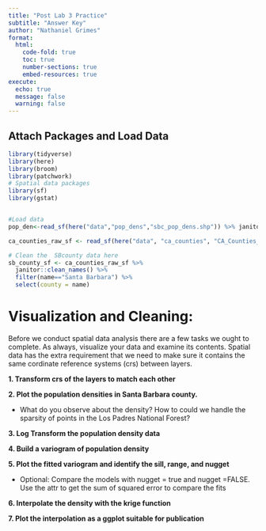 ```yaml
---
title: "Post Lab 3 Practice"
subtitle: "Answer Key"
author: "Nathaniel Grimes"
format: 
  html:
    code-fold: true
    toc: true
    number-sections: true
    embed-resources: true
execute:
  echo: true
  message: false
  warning: false
---
```


## Attach Packages and Load Data

```r
library(tidyverse)
library(here)
library(broom)
library(patchwork)
# Spatial data packages
library(sf)
library(gstat)


#Load data
pop_den<-read_sf(here("data","pop_dens","sbc_pop_dens.shp")) %>% janitor::clean_names()

ca_counties_raw_sf <- read_sf(here("data", "ca_counties", "CA_Counties_TIGER2016.shp"))

# Clean the  SBcounty data here
sb_county_sf <- ca_counties_raw_sf %>% 
  janitor::clean_names() %>%
  filter(name=="Santa Barbara") %>% 
  select(county = name)
```

# Visualization and Cleaning:

Before we conduct spatial data analysis there are a few tasks we ought to complete. As always, visualize your data and examine its contents. Spatial data has the extra requirement that we need to make sure it contains the same cordinate reference systems (crs) between layers.

**1. Transform crs of the layers to match each other**

**2. Plot the population densities in Santa Barbara county.**

  - What do you observe about the density? How to could we handle the sparsity of points in the Los Padres National Forest?
  
**3. Log Transform the population density data**

**4. Build a variogram of population density**

**5. Plot the fitted variogram and identify the sill, range, and nugget**

  - Optional: Compare the models with nugget = true and nugget =FALSE. Use the attr to get the sum of squared error to compare the fits
  
**6. Interpolate the density with the krige function**

**7. Plot the interpolation as a ggplot suitable for publication**


